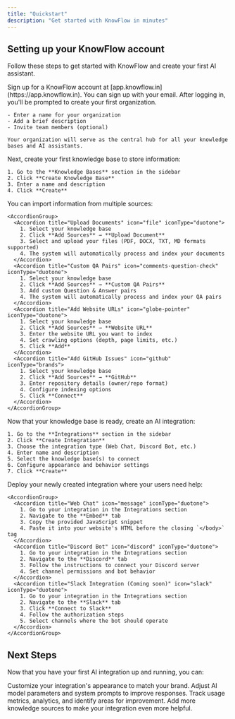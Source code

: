 ```yaml
---
title: "Quickstart"
description: "Get started with KnowFlow in minutes"
---
```


## Setting up your KnowFlow account

Follow these steps to get started with KnowFlow and create your first AI assistant.

<Steps>
  <Step title="Create an account">
    Sign up for a KnowFlow account at [app.knowflow.in](https://app.knowflow.in).
    You can sign up with your email.
  </Step>
  <Step title="Create a organization">
    After logging in, you'll be prompted to create your first organization.

    - Enter a name for your organization
    - Add a brief description
    - Invite team members (optional)

    Your organization will serve as the central hub for all your knowledge bases and AI assistants.
  </Step>
  <Step title="Create a knowledge base">
    Next, create your first knowledge base to store information:

    1. Go to the **Knowledge Bases** section in the sidebar
    2. Click **Create Knowledge Base**
    3. Enter a name and description
    4. Click **Create**
  </Step>
  <Step title="Add knowledge sources">
    You can import information from multiple sources:

    <AccordionGroup>
      <Accordion title="Upload Documents" icon="file" iconType="duotone">
        1. Select your knowledge base
        2. Click **Add Sources** → **Upload Document**
        3. Select and upload your files (PDF, DOCX, TXT, MD formats supported)
        4. The system will automatically process and index your documents
      </Accordion>
      <Accordion title="Custom QA Pairs" icon="comments-question-check" iconType="duotone">
        1. Select your knowledge base
        2. Click **Add Sources** → **Custom QA Pairs**
        3. Add custom Question & Answer pairs
        4. The system will automatically process and index your QA pairs
      </Accordion>
      <Accordion title="Add Website URLs" icon="globe-pointer" iconType="duotone">
        1. Select your knowledge base
        2. Click **Add Sources** → **Website URL**
        3. Enter the website URL you want to index
        4. Set crawling options (depth, page limits, etc.)
        5. Click **Add**
      </Accordion>
      <Accordion title="Add GitHub Issues" icon="github" iconType="brands">
        1. Select your knowledge base
        2. Click **Add Sources** → **GitHub**
        3. Enter repository details (owner/repo format)
        4. Configure indexing options
        5. Click **Connect**
      </Accordion>
    </AccordionGroup>
  </Step>
  <Step title="Create an AI integration">
    Now that your knowledge base is ready, create an AI integration:

    1. Go to the **Integrations** section in the sidebar
    2. Click **Create Integration**
    3. Choose the integration type (Web Chat, Discord Bot, etc.)
    4. Enter name and description
    5. Select the knowledge base(s) to connect
    6. Configure appearance and behavior settings
    7. Click **Create**
  </Step>
  <Step title="Deploy your integration">
    Deploy your newly created integration where your users need help:

    <AccordionGroup>
      <Accordion title="Web Chat" icon="message" iconType="duotone">
        1. Go to your integration in the Integrations section
        2. Navigate to the **Embed** tab
        3. Copy the provided JavaScript snippet
        4. Paste it into your website's HTML before the closing `</body>` tag
      </Accordion>
      <Accordion title="Discord Bot" icon="discord" iconType="duotone">
        1. Go to your integration in the Integrations section
        2. Navigate to the **Discord** tab
        3. Follow the instructions to connect your Discord server
        4. Set channel permissions and bot behavior
      </Accordion>
      <Accordion title="Slack Integration (Coming soon)" icon="slack" iconType="duotone">
        1. Go to your integration in the Integrations section
        2. Navigate to the **Slack** tab
        3. Click **Connect to Slack**
        4. Follow the authorization steps
        5. Select channels where the bot should operate
      </Accordion>
    </AccordionGroup>
  </Step>
</Steps>

## Next Steps

Now that you have your first AI integration up and running, you can:

<CardGroup cols={2}>
  <Card title="Customize Appearance" icon="palette" iconType="duotone" href="/essentials/settings">
    Customize your integration's appearance to match your brand.
  </Card>
  <Card title="Tune AI Behavior" icon="sliders" iconType="duotone" href="/essentials/settings">
    Adjust AI model parameters and system prompts to improve responses.
  </Card>
  <Card title="Monitor Performance" icon="chart-line" iconType="duotone" href="/essentials/analytics">
    Track usage metrics, analytics, and identify areas for improvement.
  </Card>
  <Card title="Expand Knowledge" icon="database" iconType="duotone" href="/essentials/knowledge-sources">
    Add more knowledge sources to make your integration even more helpful.
  </Card>
</CardGroup>